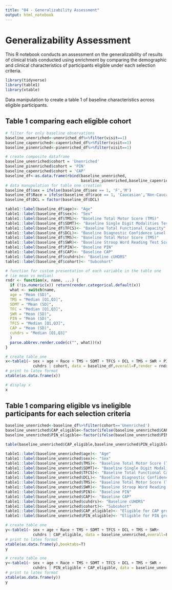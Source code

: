 ---
title: "04 - Generalizability Assessment"
output: html_notebook
---
# Generalizability Assessment

This R notebook conducts an assessment on the generalizability of results of clinical
trials conducted using enrichment by comparing the demographic and clinical
characteristics of participants eligible under each selection criteria.


```{r}
library(tidyverse)
library(table1)
library(xtable)
```

Data manipulation to create a table 1 of baseline characteristics across eligible
participants. 

## Table 1 comparing each eligible cohort
```{r}
# filter for only baseline observations
baseline_unenriched<-unenriched_df%>%filter(visit==1)
baseline_capenriched<-capenriched_df%>%filter(visit==1)
baseline_pinenriched<-pinenriched_df%>%filter(visit==1)

# create composite dataframe
baseline_unenriched$cohort = 'Unenriched'
baseline_pinenriched$cohort = 'PIN'
baseline_capenriched$cohort = 'CAP'
baseline_df<-as.data.frame(rbind(baseline_unenriched,
                                 baseline_pinenriched,baseline_capenriched))
# data manupulation for table one creation
baseline_df$sex = ifelse(baseline_df$sex == 1, 'F','M')
baseline_df$Race = ifelse(baseline_df$race == 1, 'Caucasian','Non-Caucasian')
baseline_df$DCL = factor(baseline_df$DCL)

table1::label(baseline_df$age)<- "Age"
table1::label(baseline_df$sex)<- "Sex"
table1::label(baseline_df$TMS)<- "Baseline Total Motor Score (TMS)"
table1::label(baseline_df$SDMT)<- "Baseline Single Digit Modalities Test (SDMT)"
table1::label(baseline_df$TFCS)<- "Baseline Total Functional Capacity"
table1::label(baseline_df$DCL)<- "Baseline Diagnostic Confidence Level (DCL)"
table1::label(baseline_df$TMS)<- "Baseline Total Motor Score (TMS)"
table1::label(baseline_df$SWR)<- "Baseline Stroop Word Reading Test Score (SWR)"
table1::label(baseline_df$PIN)<- "Baseline PIN"
table1::label(baseline_df$CAP)<- "Baseline CAP"
table1::label(baseline_df$cuhdrs)<- "Baseline cUHDRS"
table1::label(baseline_df$cohort)<- "Subcohort"
```

```{r}
# function for custom presentation of each variable in the table one
# (ie mean vs median)
rndr <- function(x, name, ...) {
  if (!is.numeric(x)) return(render.categorical.default(x))
  what <- switch(name,
  age = "Mean (SD)",
  TMS = "Median [Q1,Q3]",
  SDMT = "Mean (SD)",
  TFC = "Median [Q1,Q3]",
  SWR = "Mean (SD)",
  PIN = "Mean (SD)",
  TFCS = "Median [Q1,Q3]",
  CAP = "Mean (SD)",
  cuhdrs = "Median [Q1,Q3]"
  )
  parse.abbrev.render.code(c("", what))(x)
}

# create table one
x<-table1(~ sex + age + Race + TMS + SDMT + TFCS + DCL + TMS + SWR + PIN + CAP + 
            cuhdrs | cohort, data = baseline_df,overall=F,render = rndr)
# print to latex format
xtable(as.data.frame(x))
```
```{r}
# display x
x
```

## Table 1 comparing eligible vs ineligible participants for each selection criteria

```{r}
baseline_unenriched<-baseline_df%>%filter(cohort=='Unenriched')
baseline_unenriched$CAP_eligible<-factor(ifelse(baseline_unenriched$CAP>cap.threshold,'Eligible','Not Eligible'))
baseline_unenriched$PIN_eligible<-factor(ifelse(baseline_unenriched$PIN>pin.threshold,'Eligible','Not Eligible'))

table(baseline_unenriched$CAP_eligible,baseline_unenriched$PIN_eligible)

table1::label(baseline_unenriched$age)<- "Age"
table1::label(baseline_unenriched$sex)<- "Sex"
table1::label(baseline_unenriched$TMS)<- "Baseline Total Motor Score (TMS)"
table1::label(baseline_unenriched$SDMT)<- "Baseline Single Digit Modalities Test (SDMT)"
table1::label(baseline_unenriched$TFCS)<- "Baseline Total Functional Capacity"
table1::label(baseline_unenriched$DCL)<- "Baseline Diagnostic Confidence Level (DCL)"
table1::label(baseline_unenriched$TMS)<- "Baseline Total Motor Score (TMS)"
table1::label(baseline_unenriched$SWR)<- "Baseline Stroop Word Reading Test Score (SWR)"
table1::label(baseline_unenriched$PIN)<- "Baseline PIN"
table1::label(baseline_unenriched$CAP)<- "Baseline CAP"
table1::label(baseline_unenriched$cuhdrs)<- "Baseline cUHDRS"
table1::label(baseline_unenriched$cohort)<- "Subcohort"
table1::label(baseline_unenriched$CAP_eligible)<- "Eligible for CAP group"
table1::label(baseline_unenriched$PIN_eligible)<- "Eligible for PIN group"

# create table one
y<-table1(~ sex + age + Race + TMS + SDMT + TFCS + DCL + TMS + SWR+ 
            cuhdrs | CAP_eligible, data = baseline_unenriched,overall=F,render = rndr)
# print to latex format
xtable(as.data.frame(y),booktabs=T)
y
```
```{r}
# create table one
y<-table1(~ sex + age + Race + TMS + SDMT + TFCS + DCL + TMS + SWR + 
            cuhdrs | PIN_eligible + CAP_eligible, data = baseline_unenriched,overall=F,render = rndr)
# print to latex format
xtable(as.data.frame(y))
y
```

